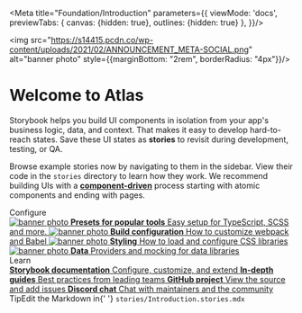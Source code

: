 
<Meta title="Foundation/Introduction" parameters={{
    viewMode: 'docs',
    previewTabs: {
        canvas: {hidden: true},
        outlines: {hidden: true}
    },
}}/>

<style>
    {`
    .subheading {
      --mediumdark: '#999999';
      font-weight: 900;
      font-size: 13px;
      color: #999;
      letter-spacing: 6px;
      line-height: 24px;
      text-transform: uppercase;
      margin-bottom: 12px;
      margin-top: 40px;
    }

                    .link-list {
                      display: grid;
                      grid-template-columns: 1fr;
                      grid-template-rows: 1fr 1fr;
                      row-gap: 10px;
                    }

                    @media (min-width: 620px) {
                      .link-list {
                        row-gap: 20px;
                        column-gap: 20px;
                        grid-template-columns: 1fr 1fr;
                      }
                    }

                    @media all and (-ms-high-contrast:none) {
                    .link-list {
                        display: -ms-grid;
                        -ms-grid-columns: 1fr 1fr;
                        -ms-grid-rows: 1fr 1fr;
                      }
                    }

                    .link-item {
                      display: block;
                      padding: 20px 30px 20px 15px;
                      border: 1px solid #00000010;
                      border-radius: 5px;
                      transition: background 150ms ease-out, border 150ms ease-out, transform 150ms ease-out;
                      color: #333333;
                      display: flex;
                      align-items: flex-start;
                    }

                    .link-item:hover {
                      border-color: #1EA7FD50;
                      transform: translate3d(0, -3px, 0);
                      box-shadow: rgba(0, 0, 0, 0.08) 0 3px 10px 0;
                    }

                    .link-item:active {
                      border-color: #1EA7FD;
                      transform: translate3d(0, 0, 0);
                    }

                    .link-item strong {
                      font-weight: 700;
                      display: block;
                      margin-bottom: 2px;
                    }

                    .link-item img {
                      height: 40px;
                      width: 40px;
                      margin-right: 15px;
                      flex: none;
                    }

                    .link-item span {
                      font-size: 14px;
                      line-height: 20px;
                    }

                    .tip {
                      display: inline-block;
                      border-radius: 1em;
                      font-size: 11px;
                      line-height: 12px;
                      font-weight: 700;
                      background: #E7FDD8;
                      color: #66BF3C;
                      padding: 4px 12px;
                      margin-right: 10px;
                      vertical-align: top;
                    }

                    .tip-wrapper {
                      font-size: 13px;
                      line-height: 20px;
                      margin-top: 40px;
                      margin-bottom: 40px;
                    }

                    .tip-wrapper code {
                      font-size: 12px;
                      display: inline-block;
                    }
`}
</style>

<img src="https://s14415.pcdn.co/wp-content/uploads/2021/02/ANNOUNCEMENT_META-SOCIAL.png" alt="banner photo"
     style={{marginBottom: "2rem", borderRadius: "4px"}}/>

# Welcome to Atlas

Storybook helps you build UI components in isolation from your app's business logic, data, and context.
That makes it easy to develop hard-to-reach states. Save these UI states as **stories** to revisit during development, testing, or QA.

Browse example stories now by navigating to them in the sidebar.
View their code in the `stories` directory to learn how they work.
We recommend building UIs with a [**component-driven**](https://componentdriven.org) process starting with atomic components and ending with pages.

<div className="subheading">Configure</div>

<div className="link-list">
    <a
        className="link-item"
        href="https://storybook.js.org/docs/react/addons/addon-types"
        target="_blank"
    >
        <img src="/icons/colors.svg" alt="banner photo"/>
        <span>
      <strong>Presets for popular tools</strong>
      Easy setup for TypeScript, SCSS and more.
    </span>
    </a>
    <a
        className="link-item"
        href="https://storybook.js.org/docs/react/configure/webpack"
        target="_blank"
    >
        <img src="/icons/comments.svg" alt="banner photo"/>
        <span>
      <strong>Build configuration</strong>
      How to customize webpack and Babel
    </span>
    </a>
    <a
        className="link-item"
        href="https://storybook.js.org/docs/react/configure/styling-and-css"
        target="_blank"
    >
        <img src="/icons/flow.svg" alt="banner photo"/>
        <span>
      <strong>Styling</strong>
      How to load and configure CSS libraries
    </span>
    </a>
    <a
        className="link-item"
        href="https://storybook.js.org/docs/react/get-started/setup#configure-storybook-for-your-stack"
        target="_blank"
    >
        <img src="/icons/stackalt.svg" alt="banner photo"/>
        <span>
      <strong>Data</strong>
      Providers and mocking for data libraries
    </span>
    </a>
</div>

<div className="subheading">Learn</div>

<div className="link-list">
    <a className="link-item" href="https://storybook.js.org/docs" target="_blank">
    <span>
      <strong>Storybook documentation</strong>
      Configure, customize, and extend
    </span>
    </a>
    <a className="link-item" href="https://storybook.js.org/tutorials/" target="_blank">
    <span>
      <strong>In-depth guides</strong>
      Best practices from leading teams
    </span>
    </a>
    <a className="link-item" href="https://github.com/storybookjs/storybook" target="_blank">
    <span>
      <strong>GitHub project</strong>
      View the source and add issues
    </span>
    </a>
    <a className="link-item" href="https://discord.gg/storybook" target="_blank">
    <span>
      <strong>Discord chat</strong>
      Chat with maintainers and the community
    </span>
    </a>
</div>

<div className="tip-wrapper">
    <span className="tip">Tip</span>Edit the Markdown in{' '}
    <code>stories/Introduction.stories.mdx</code>
</div>

